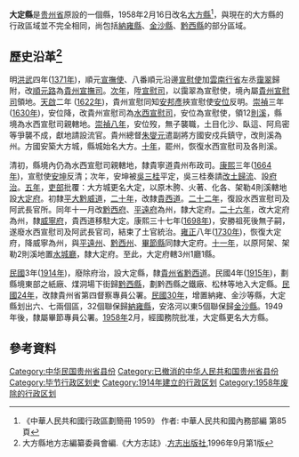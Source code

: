 '''大定縣'''是[[贵州省|贵州省]]原設的一個縣，1958年2月16日改名[[大方縣|大方縣]]<ref>《中華人民共和國行政區劃簡冊 1959》 作者: 中華人民共和國內務部編 第85頁</ref>，與現在的大方縣的行政區域並不完全相同，尚包括[[納雍縣|納雍縣]]、[[金沙縣|金沙縣]]、[[黔西縣|黔西縣]]的部分區域。

== 歷史沿革<ref>大方縣地方志編纂委員會編.《大方志誌》.[[方志出版社|方志出版社]],1996年9月第1版</ref> ==
明[[洪武|洪武]]四年([[1371年|1371年]])，順元[[宣撫使|宣撫使]]、八番順元沿邊[[宣慰使|宣慰使]]加[[雲南行省|雲南行省]]左丞[[靄翠|靄翠]]歸附，改[[順元路|順元路]]為[[貴州宣撫司|貴州宣撫司]]。[[1372年|次年]]，陞[[宣慰司|宣慰司]]，以靄翠為宣慰使，境內屬[[貴州宣慰司|貴州宣慰司]]領地。[[天啟|天啟]]二年 ([[1622年|1622年]])，貴州宣慰同知<u>[[安邦彥|安邦彥]]</u>挾宣慰使<u>[[安位|安位]]</u>反明。[[崇禎|崇禎]]三年([[1630年|1630年]])，安位降，改貴州宣慰司為[[水西宣慰司|水西宣慰司]]，安位為宣慰使，領12[[則溪|則溪]]，縣境為水西宣慰司親轄地。[[1635年|崇禎八年]]，安位歿，無子襲職，土目化沙、臥這、阿烏密等爭襲不成，獻地請設流官。貴州總督[[朱燮元|朱燮元]]遣副將方國安戍兵鎮守，改則溪為州。方國安築大方城，縣城始名大方。[[1637年|十年]]，罷州，恢復水西宣慰司及各則溪。

清初，縣境內仍為水西宣慰司親轄地，隸貴寧道貴州布政司。[[康熙|康熙]]三年([[1664年|1664年]])，宣慰使<u>[[安坤|安坤]]</u>反清；次年，安坤被[[吳三桂|吳三桂]]平定，吳三桂奏請[[改土歸流|改土歸流]]、設[[府治|府治]]。[[1666年|五年]]，[[吏部|吏部]]批覆：大方城更名大定，以原木胯、火著、化各、架勒4則溪轄地設[[大定府|大定府]]。初隸[[平大黔威道|平大黔威道]]，[[1681年|二十年]]，改隸[[貴西道|貴西道]]。[[1683年|二十二年]]，復設水西宣慰司及阿武長官所。同年十一月改[[黔西府|黔西府]]、[[平遠府|平遠府]]為州，隸大定府。[[1687年|二十六年]]，改大定府為州，隸[[威寧府|威寧府]]，貴西道移駐大定。康熙三十七年([[1698年|1698年]])，安勝祖死後無子嗣，遂廢水西宣慰司及阿武長官司，結束了土官統治。[[雍正|雍正]]八年([[1730年|1730年]])，恢復大定府，降威寧為州，與[[平遠州|平遠州]]、[[黔西州|黔西州]]、[[畢節縣|畢節縣]]同隸大定府。[[1732年|十一年]]，以原阿架、架勒2則溪地置[[水城廳|水城廳]]，隸大定府。至此，大定府轄3州1廳1縣。

[[民國紀年|民國]]3年([[1914年|1914年]])，廢除府治，設大定縣，隸[[貴州省_(中華民國)|貴州省]][[黔西道|黔西道]]。民國4年([[1915年|1915年]])，劃縣境東部之紙廠、煤洞場下街歸[[黔西縣|黔西縣]]，劃黔西縣之鐵廠、松林等地入大定縣。[[1935年|民國24年]]，改隸貴州省第四督察專員公署。[[1941年|民國30年]]，增置納雍、金沙等縣，大定縣划出六、七兩個區，32個聯保歸[[納雍縣|納雍縣]]，安洛河以東5個聯保歸[[金沙縣|金沙縣]]。1949年後，隸屬畢節專員公署。[[1958年|1958年]]2月，經國務院批准，大定縣更名大方縣。

==參考資料==
{{reflist}}

{{中華民國貴州省行政區劃}}
{{DEFAULTSORT:D}}
[[Category:中华民国贵州省县份|Category:中华民国贵州省县份]]
[[Category:已撤消的中华人民共和国贵州省县份|Category:已撤消的中华人民共和国贵州省县份]]
[[Category:毕节行政区划史|Category:毕节行政区划史]]
[[Category:1914年建立的行政区划|Category:1914年建立的行政区划]]
[[Category:1958年废除的行政区划|Category:1958年废除的行政区划]]
